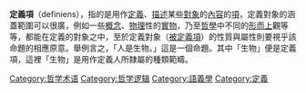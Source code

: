 {{unreferenced|time=2009-10-30T18:29:24+00:00}}
'''定義項'''（definiens），指的是用作[[定義|定義]]、[[描述|描述]]某些[[對象|對象]]的[[內容|內容]]的[[項|項]]，定義對象的涵蓋範圍可以很廣，例如一些[[概念|概念]]、[[物理|物理]]性的[[實物|實物]]，乃至[[哲學|哲學]]中不同的[[形而上|形而上]]觀等等，都能在定義的對象之中，至於定義對象（[[被定義項|被定義項]]）的性質與屬性則要視乎該命題的相應原意。舉例言之，「人是生物。」這是一個命題。其中「生物」便是定義項，這裡「生物」是用作定義人所隸屬的種類範疇。

[[Category:哲学术语|Category:哲学术语]]
[[Category:哲学逻辑|Category:哲学逻辑]]
[[Category:語義學|Category:語義學]]
[[Category:定義|Category:定義]]